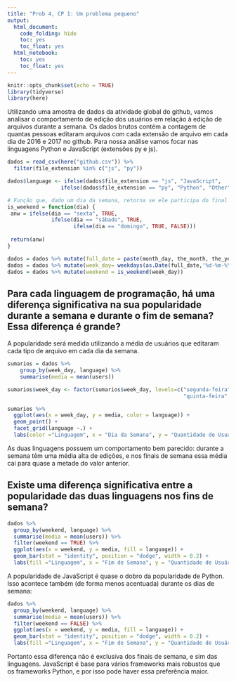 ```yaml
---
title: "Prob 4, CP 1: Um problema pequeno"
output:
  html_document:
    code_folding: hide
    toc: yes
    toc_float: yes
  html_notebook:
    toc: yes
    toc_float: yes
---
```


```r
knitr::opts_chunk$set(echo = TRUE)
library(tidyverse)
library(here)
```

Utilizando uma amostra de dados da atividade global do github, vamos analisar o comportamento de edição dos usuários em relação à edição de arquivos durante a semana. Os dados brutos contém a contagem de quantas pessoas editaram arquivos com cada extensão de arquivo em cada dia de 2016 e 2017 no github. Para nossa análise vamos focar nas linguagens Python e JavaScript (extensões py e js).
```r
dados = read_csv(here("github.csv")) %>% 
  filter(file_extension %in% c("js", "py"))

dados$language <- ifelse(dados$file_extension == "js", "JavaScript",
                 ifelse(dados$file_extension == "py", "Python", "Other"))

# Função que, dado um dia da semana, retorna se ele participa do final de semana ou não.
is_weekend = function(dia) {
 anw = ifelse(dia == "sexta", TRUE,
              ifelse(dia == "sábado", TRUE,
                     ifelse(dia == "domingo", TRUE, FALSE)))
 
 return(anw)
}

dados = dados %>% mutate(full_date = paste(month_day, the_month, the_year, sep = '-'))
dados = dados %>% mutate(week_day= weekdays(as.Date(full_date,'%d-%m-%Y')))
dados = dados %>% mutate(weekend = is_weekend(week_day))
```

## Para cada linguagem de programação, há uma diferença significativa na sua popularidade durante a semana e durante o fim de semana? Essa diferença é grande?

A popularidade será medida utilizando a média de usuários que editaram cada tipo de arquivo em cada dia da semana.
```r
sumarios = dados %>% 
    group_by(week_day, language) %>%
    summarise(media = mean(users))

sumarios$week_day <- factor(sumarios$week_day, levels=c("segunda-feira", "terça-feira","quarta-feira",
                                                        "quinta-feira", "sexta-feira", "sábado", "domingo"))
```

```r
sumarios %>% 
  ggplot(aes(x = week_day, y = media, color = language)) + 
  geom_point() +
  facet_grid(language ~.) +
  labs(color ="Linguagem", x = "Dia da Semana", y = "Quantidade de Usuários")
```

As duas linguagens possuem um comportamento bem parecido: durante a semana têm uma média alta de edições, e nos finais de semana essa média cai para quase a metade do valor anterior.

## Existe uma diferença significativa entre a popularidade das duas linguagens nos fins de semana?
```r
dados %>% 
  group_by(weekend, language) %>%
  summarise(media = mean(users)) %>%
  filter(weekend == TRUE) %>%
  ggplot(aes(x = weekend, y = media, fill = language)) + 
  geom_bar(stat = "identity", position = "dodge", width = 0.2) +
  labs(fill ="Linguagem", x = "Fim de Semana", y = "Quantidade de Usuários")
```

A popularidade de JavaScript é quase o dobro da popularidade de Python. Isso acontece também (de forma menos acentuada) durante os dias de semana:
```r
dados %>% 
  group_by(weekend, language) %>%
  summarise(media = mean(users)) %>%
  filter(weekend == FALSE) %>%
  ggplot(aes(x = weekend, y = media, fill = language)) + 
  geom_bar(stat = "identity", position = "dodge", width = 0.2) +
  labs(fill ="Linguagem", x = "Fim de Semana", y = "Quantidade de Usuários")
```

Portanto essa diferença não é exclusiva dos finais de semana, e sim das linguagens. JavaScript é base para vários frameworks mais robustos que os frameworks Python, e por isso pode haver essa preferência maior.
